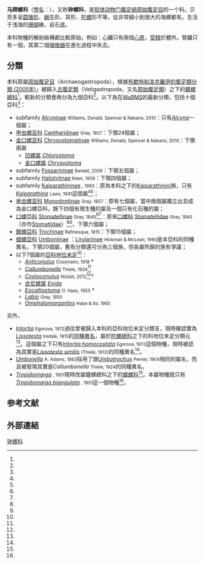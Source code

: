 {{Automatic taxobox
| image = Perrinia concinna 003.jpg
| image_caption = 精巧攀氏螺贝壳侧视图
| taxon = Trochidae
| authority = [[康斯坦丁·萨米埃尔·拉菲内克-施马尔茨|Rafinesque]], 1815
| subdivision_ranks = [[亞科|亞科]]
| subdivision = 視乎採用的分類，可分為六個到九個亞科，[[#分類|見內文]]<ref name="Williams 2010"/>
| synonyms = 
}}
'''马蹄螺科'''（[[學名|學名]]：{{lang|la|Trochidae}}），又称'''钟螺科'''，是[[软体动物门|软体动物门]][[腹足纲|腹足纲]][[原始腹足目|原始腹足目]]的一个科。贝壳多呈[[圆锥形|圆锥形]]、[[蜗牛|蜗牛]]形、耳形、[[陀螺|陀螺]]形不等，從非常細小到很大的海螺都有。生活于浅海的[[珊瑚|珊瑚]]礁、岩石底。

本科物種的解剖結構都比較原始，例如：心臟只有兩個[[心房|心房]]，[[受精|受精]]於體外。腎臟只有一個，其第二個[[嗅檢器|嗅檢器]]在進化過程中失去。

== 分類 ==
本科原屬[[原始腹足目|原始腹足目]]（Archaeogastropoda），根據[[布歇特和洛克羅伊的腹足類分類_(2005年)|布歇特和洛克羅伊的腹足類分類 (2005年)]]」被歸入[[古腹足類|古腹足類]]（Vetigastropoda，又名[[原始腹足類|原始腹足類]]）之下的[[鐘螺總科|鐘螺總科]]<ref name="Bouchet 2005"/>，較新的分類會再分為九個亞科<ref name="Williams 2010"/>。以下為{{截至|2017|1|4}}在[[WoRMS|WoRMS]]的最新分類，包括十個亞科<ref name="WoRMS_443"/>：
* subfamily [[Alcyninae|Alcyninae]] <small>Williams, Donald, Spencer & Nakano, 2010</small>：只有''[[Alcyna|Alcyna]]''一個屬；
* [[甲虫螺亚科|甲虫螺亚科]] [[Cantharidinae|Cantharidinae]] <small>Gray, 1857</small>：下領24個屬；
* [[金口螺亚科|金口螺亚科]] [[Chrysostomatinae|Chrysostomatinae]] <small>Williams, Donald, Spencer & Nakano, 2010</small>：下領兩屬{{R|Williams 2010}}
** [[凹螺属|凹螺属]] ''[[Chlorostoma|Chlorostoma]]'' {{small |Pilsbry, 1889}}
** [[金口螺属|金口螺属]] ''[[Chrysostoma|Chrysostoma]]'' {{small|Swainson, 1840}}
* subfamily [[Fossarininae|Fossarininae]] <small>Bandel, 2009</small>：下領五個屬；
* subfamily [[Halistylinae|Halistylinae]] <small>Keen, 1958</small>：下領四個屬；
* subfamily [[Kaiparathininae|Kaiparathininae]] <small>{{link-en|布魯斯·馬紹爾|Bruce A. Marshall|B.A. Marshall}}, 1993</small>：原為本科之下的[[Kaiparathinini|Kaiparathinini]]族，只有''[[Kaiparathina|Kaiparathina]]'' <small>Laws, 1941</small>這個屬<ref name="Williams 2012"/><ref name="WoRMS_714633"/>；
* [[单齿螺亚科|单齿螺亚科]] [[Monodontinae|Monodontinae]] <small>Gray, 1857</small>：原有七個屬{{r|dzz2002}}，當中兩個屬獨立出去成為金口螺亞科，餘下四個有現生種的屬及一個只有化石種的屬；
* [[口螺亞科|口螺亞科]] [[Stomatellinae|Stomatellinae]] <small>Gray, 1840</small><ref name="dzz2002" /><ref name="WoRMS_382176"/>：原來[[口螺科|口螺科]] [[Stomatellidae|Stomatellidae]] <small>Gray, 1840</small>（亦作[[Stomatiidae|Stomatiidae]]）<ref name="dzz2002" /><ref name="WoRMS_382176"/>，下領六個屬；
* [[鐘螺亞科|鐘螺亞科]] [[Trochinae|Trochinae]] <small>Rafinesque, 1815</small>：下領15個屬；
* [[䗉螺亞科|䗉螺亞科]] [[Umboniinae|Umboniinae]] {{small|H. Adams & A. Adams, 1854 (1840)}}{{r|dzz2002}}：[[Lirulariinae|Lirulariinae]] <small>Hickman & McLean, 1990</small>是本亞科的同種異名，下領20個屬，舊有分類還可分為三個族，但各屬所歸的族有爭議；
* 以下7個屬的[[亞科|亞科]][[地位未定|地位未定]]<ref name="WoRMS_513875"/>：
** ''[[Anticonulus|Anticonulus]]'' <small>Cossmann, 1918</small> †
** ''[[Callumbonella|Callumbonella]]'' <small>Thiele, 1924</small><ref name=WoRMS_138586/>
** ''[[Coeloconulus|Coeloconulus]]'' <small>Nützel, 2012</small><ref name=WoRMS_932999 />†
** [[衣尼螺属|衣尼螺属]] ''[[Enida|Enida]]'' {{small|A. Adams, 1860}}{{r|dzz2002}}
** ''[[Eocalliostoma|Eocalliostoma]]'' <small>O. Haas, 1953</small> †
** ''[[Labio|Labio]]'' <small>Gray, 1850</small>
** ''[[Omphalomargarites|Omphalomargarites]]'' <small>Habe & Ito, 1965</small>

另外，
* ''[[Intortia|Intortia]]'' <small>Egorova, 1972</small>過往曾被歸入本科的亞科地位未定分類支，現時確認實為''[[Lissotesta|Lissotesta]]'' <small>Iredale, 1915</small>的[[同種異名|同種異名]]，屬於[[陀螺總科|陀螺總科]]之下的科地位未定分類元<ref name=WoRMS_196988 />。這個屬之下只有''[[Intortia_homocostata|Intortia homocostata]]'' <small>Egorova, 1972</small>這個物種，現時被認為其實是''[[Lissotesta_similis|Lissotesta similis]]'' <small>(Thiele, 1912)</small>的同種異名<ref name=WoRMS_196988 />。
* ''[[Umbonella|Umbonella]]'' <small>A. Adams, 1863</small>採用了跟''[[Umbotrochus|Umbotrochus]]'' <small>Perner, 1904</small>相同的屬名，而且被發現其實是''Callumbonella'' <small>Thiele, 1924</small>的同種異名。
* ''[[Tropidomarga|Tropidomarga]]'' <small>{{link-en|亞瑟·鮑威爾|Arthur William Baden Powell|Powell}}, 1951</small>現時改屬鐘螺總科之下的[[蠑螺科|蠑螺科]]<ref name=WoRMS_533538 />。本屬物種就只有''[[Tropidomarga_biangulata|Tropidomarga biangulata]]'' <small>{{link-en|亞瑟·鮑威爾|Arthur William Baden Powell|Powell}}, 1951</small>這一個物種<ref name=WoRMS_533538 />。

==参考文献==
{{reflist|refs=
<ref name="Bouchet 2005">{{Bouchet 2005}}</ref>
<ref name="dzz2002">{{cite book
 |url=http://www.readbooks.cc/book/15/detail_453358.htm
 |title=中国动物志 无脊椎动物 
 |volume=第29卷 软体动物门 腹足纲 原始腹足目 马蹄螺总科
 |editors=中国科学院中国动物志编辑委员会主编；[[董正之|董正之]]编著
 |publisher=科学出版社 |year=2002
 |isbn=703009509X |pages=210页
 |language=zh-hans }}</ref>
<ref name="Williams 2010">{{cite journal|url=http://linkinghub.elsevier.com/retrieve/pii/S1055790309004552|pages=783–809|title=Molecular systematics of the marine gastropod families Trochidae and Calliostomatidae (Mollusca: Superfamily Trochoidea)|journal=Molecular Phylogenetics and Evolution|volume=54|issue=3|accessdate=2018-04-02|doi=10.1016/j.ympev.2009.11.008|author=S.T. Williams, K.M. Donald, H.G. Spencer, T. Nakano}}</ref>
<ref name="Williams 2012">{{cite journal
 |url=http://onlinelibrary.wiley.com/doi/10.1111/j.1463-6409.2012.00552.x/abstract
 |last=Williams |first=Suzanne T. |authorlink = 蘇珊·威廉斯
 |year=2012
 |title=Advances in molecular systematics of the vetigastropod superfamily Trochoidea
 |journal=''[[Zoologica_Scripta|Zoologica Scripta]]''
 |volume=41 |issue=6 |pages=571-595
 |doi=10.1111/j.1463-6409.2012.00552.x |language=en }}</ref>
<ref name=WoRMS_443>{{cite WoRMS
 |id=443 |authorlink=WoRMS
 |last=Gofas |first=Serge
 |title=Trochidae Rafinesque, 1815
 |date=2017-01-04 |accessdate=2017-05-25 }}</ref>
<ref name=WoRMS_138586>{{cite WoRMS
 |id=138586 |authorlink=WoRMS
 |title=''Callumbonella'' Thiele, 1924
 |date=2013-06-01 |accessdate=2017-05-25 }}</ref>
<ref name=WoRMS_196988>{{cite WoRMS
 |id=196988 |authorlink=WoRMS
 |last1=Gofas |first1=Serge
 |last2=Bouchet |first2=Philippe
 |last3=Appeltans |first3=Ward
 |title=''Intortia'' Egorova, 1972 
 |date=2013-03-27 |accessdate=2017-05-25 }}</ref>
<ref name="WoRMS_382176">{{cite WoRMS
 |id=382176 |authorlink=WoRMS
 |last=Gofas |first=Serge
 |title=Stomatellinae Gray, 1840 
 |date=2009-02-02 |accessdate=2017-05-25 }}</ref>
<ref name="WoRMS_513875">{{cite WoRMS
 |id=513875|authorlink=WoRMS
 |last=Bouchet |first=Philippe
 |title=[unassigned] Trochidae  
 |date=2017-01-04 |accessdate=2017-05-25 }}</ref>
<ref name="WoRMS_533538">{{cite WoRMS
 |id=533538 |authorlink=WoRMS
 |last1=Marshall |first1=Bruce |authorlink1=布魯斯·馬紹爾
 |last2=Rosenberg|first2=Gary
 |last3=Tran     |first3=Bastien
 |title=''Tropidomarga biangulata'' Powell, 1951 
 |date=2015-01-06 |accessdate=2017-05-25 }}</ref>
<ref name="WoRMS_714633">{{cite WoRMS
 |id=714633 |authorlink=WoRMS
 |last=Bouchet |first=Philippe
 |title=Kaiparathininae B. A. Marshall, 1993  
 |date=2013-01-03 |accessdate=2017-05-25 }}</ref>
<ref name="WoRMS_932999">{{cite WoRMS
 |id=932999|authorlink=WoRMS
 |last=Bouchet |first=Philippe |
 |title=''Coeloconulus'' Nützel, 2012 † 
 |date=2017-01-04 |accessdate=2017-05-25 }}</ref>
}}

==外部連結==
{{Commons category|Trochidae}}
{{Taxonbar|from=Q1285916}}

[[Category:钟螺科|]]